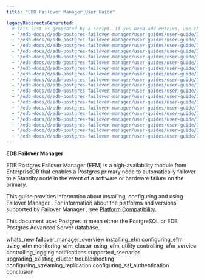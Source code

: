 ```yaml
---
title: "EDB Failover Manager User Guide"

legacyRedirectsGenerated:
  # This list is generated by a script. If you need add entries, use the `legacyRedirects` key.
  - "/edb-docs/d/edb-postgres-failover-manager/user-guides/user-guide/3.6/whats_new.html"
  - "/edb-docs/d/edb-postgres-failover-manager/user-guides/user-guide/3.6/index.html"
  - "/edb-docs/d/edb-postgres-failover-manager/user-guides/user-guide/3.6/genindex.html"
  - "/edb-docs/d/edb-postgres-failover-manager/user-guides/user-guide/3.7/conclusion.html"
  - "/edb-docs/d/edb-postgres-failover-manager/user-guides/user-guide/3.7/whats_new.html"
  - "/edb-docs/d/edb-postgres-failover-manager/user-guides/user-guide/3.7/index.html"
  - "/edb-docs/d/edb-postgres-failover-manager/user-guides/user-guide/3.7/genindex.html"
  - "/edb-docs/d/edb-postgres-failover-manager/user-guides/user-guide/3.8/conclusion.html"
  - "/edb-docs/d/edb-postgres-failover-manager/user-guides/user-guide/3.8/whats_new.html"
  - "/edb-docs/d/edb-postgres-failover-manager/user-guides/user-guide/3.8/genindex.html"
  - "/edb-docs/d/edb-postgres-failover-manager/user-guides/user-guide/3.8/index.html"
  - "/edb-docs/d/edb-postgres-failover-manager/user-guides/user-guide/3.9/conclusion.html"
  - "/edb-docs/d/edb-postgres-failover-manager/user-guides/user-guide/3.9/index.html"
  - "/edb-docs/d/edb-postgres-failover-manager/user-guides/user-guide/3.9/whats_new.html"
  - "/edb-docs/d/edb-postgres-failover-manager/user-guides/user-guide/3.9/genindex.html"
  - "/edb-docs/d/edb-postgres-failover-manager/user-guides/user-guide/3.10/genindex.html"
  - "/edb-docs/d/edb-postgres-failover-manager/user-guides/user-guide/3.10/whats_new.html"
  - "/edb-docs/d/edb-postgres-failover-manager/user-guides/user-guide/3.10/index.html"
  - "/edb-docs/d/edb-postgres-failover-manager/user-guides/user-guide/3.10/conclusion.html"
---
```


**EDB Failover Manager**

EDB Postgres Failover Manager (EFM) is a high-availability module from EnterpriseDB that enables a Postgres primary node to automatically failover to a Standby node in the event of a software or hardware failure on the primary.

This guide provides information about installing, configuring and using Failover Manager . For information about the platforms and versions supported by Failover Manager , see [Platform Compatibility](https://www.enterprisedb.com/platform-compatibility#efm).

This document uses Postgres to mean either the PostgreSQL or EDB Postgres Advanced Server database.

<div class="toctree" maxdepth="3">

whats_new failover_manager_overview installing_efm configuring_efm using_efm monitoring_efm_cluster using_efm_utility controlling_efm_service controlling_logging notifications supported_scenarios upgrading_existing_cluster troubleshooting configuring_streaming_replication configuring_ssl_authentication conclusion

</div>
